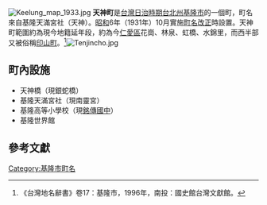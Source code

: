 {{japanese|天神町|てんじんちょう|Tenjinchō}}
[[File:Keelung_map_1933.jpg|thumb]]
'''天神町'''是[[台灣日治時期|台灣日治時期]][[台北州|台北州]][[基隆市_(州轄市)|基隆市]]的一個町，町名來自基隆天滿宮社（天神）。[[昭和|昭和]]6年（1931年）10月實施[[町名改正|町名改正]]時設置。天神町範圍約為現今地籍延年段，約為今[[仁愛區|仁愛區]]花崗、林泉、虹橋、水錦里，而西半部又被俗稱[[印山町|印山町]]。<ref>《台灣地名辭書》卷17：基隆市，1996年，南投：國史館台灣文獻館。</ref>[[File:Tenjincho.jpg|thumb]]

== 町內設施 ==
*天神橋（現銀蛇橋）
*基隆天滿宮社（現南靈宮）
*基隆高等小學校（現[[基隆市立銘傳國中|銘傳國中]]）
*基隆世界館

==參考文獻==
{{reflist}}
{{基隆市舊町名}}
[[Category:基隆市町名|Category:基隆市町名]]